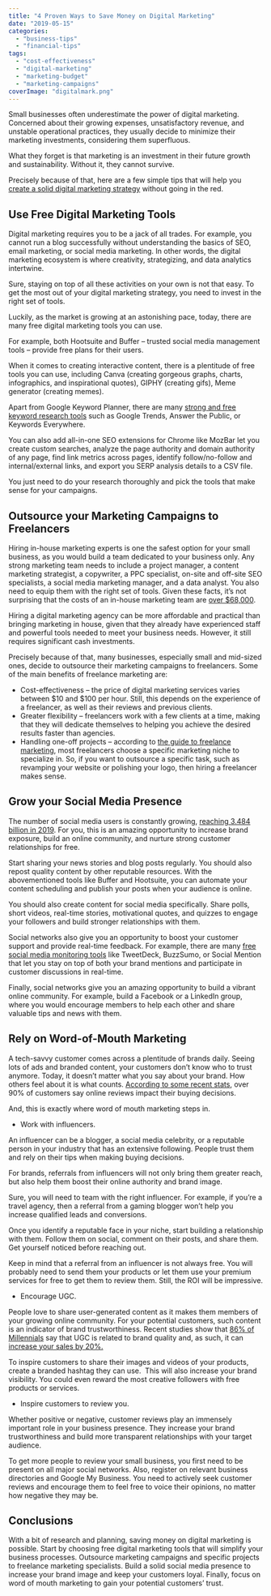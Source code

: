 ```yaml
---
title: "4 Proven Ways to Save Money on Digital Marketing"
date: "2019-05-15"
categories: 
  - "business-tips"
  - "financial-tips"
tags: 
  - "cost-effectiveness"
  - "digital-marketing"
  - "marketing-budget"
  - "marketing-campaigns"
coverImage: "digitalmark.png"
---
```


Small businesses often underestimate the power of digital marketing. Concerned about their growing expenses, unsatisfactory revenue, and unstable operational practices, they usually decide to minimize their marketing investments, considering them superfluous.

What they forget is that marketing is an investment in their future growth and sustainability. Without it, they cannot survive.

Precisely because of that, here are a few simple tips that will help you [create a solid digital marketing strategy](https://moneycoach-app.com/5-tips-for-a-successful-marketing-strategy-in-2019/) without going in the red.

## Use Free Digital Marketing Tools

Digital marketing requires you to be a jack of all trades. For example, you cannot run a blog successfully without understanding the basics of SEO, email marketing, or social media marketing. In other words, the digital marketing ecosystem is where creativity, strategizing, and data analytics intertwine.

Sure, staying on top of all these activities on your own is not that easy. To get the most out of your digital marketing strategy, you need to invest in the right set of tools.

Luckily, as the market is growing at an astonishing pace, today, there are many free digital marketing tools you can use.

For example, both Hootsuite and Buffer – trusted social media management tools – provide free plans for their users.

When it comes to creating interactive content, there is a plentitude of free tools you can use, including Canva (creating gorgeous graphs, charts, infographics, and inspirational quotes), GIPHY (creating gifs), Meme generator (creating memes).

Apart from Google Keyword Planner, there are many [strong and free keyword research tools](https://ahrefs.com/blog/free-keyword-research-tools/) such as Google Trends, Answer the Public, or Keywords Everywhere.

You can also add all-in-one SEO extensions for Chrome like MozBar let you create custom searches, analyze the page authority and domain authority of any page, find link metrics across pages, identify follow/no-follow and internal/external links, and export you SERP analysis details to a CSV file.

You just need to do your research thoroughly and pick the tools that make sense for your campaigns.

## Outsource your Marketing Campaigns to Freelancers

Hiring in-house marketing experts is one the safest option for your small business, as you would build a team dedicated to your business only. Any strong marketing team needs to include a project manager, a content marketing strategist, a copywriter, a PPC specialist, on-site and off-site SEO specialists, a social media marketing manager, and a data analyst. You also need to equip them with the right set of tools. Given these facts, it’s not surprising that the costs of an in-house marketing team are [over $68,000](https://www.digitalthirdcoast.com/blog/the-cost-of-seo-bring-it-in-house-or-use-an-agency).

Hiring a digital marketing agency can be more affordable and practical than bringing marketing in house, given that they already have experienced staff and powerful tools needed to meet your business needs. However, it still requires significant cash investments.

Precisely because of that, many businesses, especially small and mid-sized ones, decide to outsource their marketing campaigns to freelancers. Some of the main benefits of freelance marketing are:

- Cost-effectiveness – the price of digital marketing services varies between $10 and $100 per hour. Still, this depends on the experience of a freelancer, as well as their reviews and previous clients.
- Greater flexibility – freelancers work with a few clients at a time, making that they will dedicate themselves to helping you achieve the desired results faster than agencies.
- Handling one-off projects – according to [the guide to freelance marketing](https://www.seoptimer.com/blog/freelance-digital-marketing/), most freelancers choose a specific marketing niche to specialize in. So, if you want to outsource a specific task, such as revamping your website or polishing your logo, then hiring a freelancer makes sense.

## Grow your Social Media Presence

The number of social media users is constantly growing, [reaching 3.484 billion in 2019](https://www.smartinsights.com/social-media-marketing/social-media-strategy/new-global-social-media-research/). For you, this is an amazing opportunity to increase brand exposure, build an online community, and nurture strong customer relationships for free.

Start sharing your news stories and blog posts regularly. You should also repost quality content by other reputable resources. With the abovementioned tools like Buffer and Hootsuite, you can automate your content scheduling and publish your posts when your audience is online.

You should also create content for social media specifically. Share polls, short videos, real-time stories, motivational quotes, and quizzes to engage your followers and build stronger relationships with them.

Social networks also give you an opportunity to boost your customer support and provide real-time feedback. For example, there are many [free social media monitoring tools](https://blog.hubspot.com/blog/tabid/6307/bid/29437/20-free-social-media-and-brand-monitoring-tools-that-rock.aspx) like TweetDeck, BuzzSumo, or Social Mention that let you stay on top of both your brand mentions and participate in customer discussions in real-time.

Finally, social networks give you an amazing opportunity to build a vibrant online community. For example, build a Facebook or a LinkedIn group, where you would encourage members to help each other and share valuable tips and news with them.

## Rely on Word-of-Mouth Marketing

A tech-savvy customer comes across a plentitude of brands daily. Seeing lots of ads and branded content, your customers don’t know who to trust anymore. Today, it doesn’t matter what you say about your brand. How others feel about it is what counts. [According to some recent stats](https://blogs.constantcontact.com/do-customers-trust-online-reviews/), over 90% of customers say online reviews impact their buying decisions.

And, this is exactly where word of mouth marketing steps in.

- Work with influencers.

An influencer can be a blogger, a social media celebrity, or a reputable person in your industry that has an extensive following. People trust them and rely on their tips when making buying decisions.

For brands, referrals from influencers will not only bring them greater reach, but also help them boost their online authority and brand image.

Sure, you will need to team with the right influencer. For example, if you’re a travel agency, then a referral from a gaming blogger won’t help you increase qualified leads and conversions.

Once you identify a reputable face in your niche, start building a relationship with them. Follow them on social, comment on their posts, and share them. Get yourself noticed before reaching out.

Keep in mind that a referral from an influencer is not always free. You will probably need to send them your products or let them use your premium services for free to get them to review them. Still, the ROI will be impressive.

- Encourage UGC.

People love to share user-generated content as it makes them members of your growing online community. For your potential customers, such content is an indicator of brand trustworthiness. Recent studies show that [86% of Millennials](https://medium.com/@lexywright/the-50-user-generated-content-stats-you-need-to-know-8ffbeebf8552) say that UGC is related to brand quality and, as such, it can [increase your sales by 20%.](https://www.marketingprofs.com/articles/2018/34803/five-ways-you-can-use-user-generated-content-to-boost-your-e-commerce-brand)

To inspire customers to share their images and videos of your products, create a branded hashtag they can use.  This will also increase your brand visibility. You could even reward the most creative followers with free products or services.

- Inspire customers to review you.

Whether positive or negative, customer reviews play an immensely important role in your business presence. They increase your brand trustworthiness and build more transparent relationships with your target audience.

To get more people to review your small business, you first need to be present on all major social networks. Also, register on relevant business directories and Google My Business. You need to actively seek customer reviews and encourage them to feel free to voice their opinions, no matter how negative they may be.

## Conclusions

With a bit of research and planning, saving money on digital marketing is possible.
Start by choosing free digital marketing tools that will simplify your business processes.
Outsource marketing campaigns and specific projects to freelance marketing specialists.
Build a solid social media presence to increase your brand image and keep your customers loyal.
Finally, focus on word of mouth marketing to gain your potential customers’ trust.
